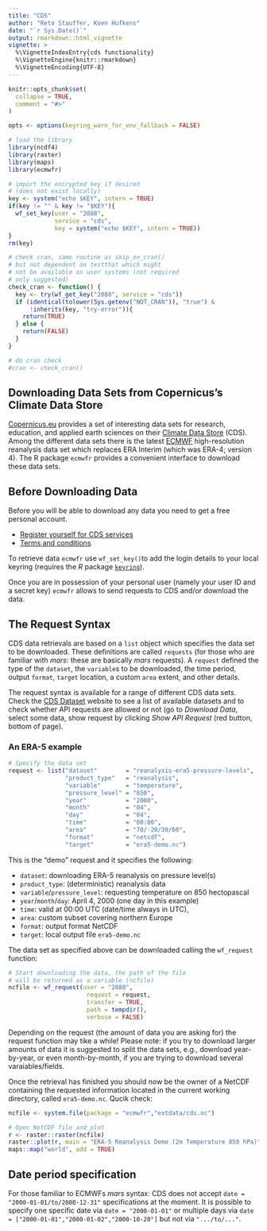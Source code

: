 ```yaml
---
title: "CDS"
author: "Reto Stauffer, Koen Hufkens"
date: "`r Sys.Date()`"
output: rmarkdown::html_vignette
vignette: >
  %\VignetteIndexEntry{cds functionality}
  %\VignetteEngine{knitr::rmarkdown}
  %\VignetteEncoding{UTF-8}
---
```


```r
knitr::opts_chunk$set(
  collapse = TRUE,
  comment = "#>"
)

opts <- options(keyring_warn_for_env_fallback = FALSE)

# load the library
library(ncdf4)
library(raster)
library(maps)
library(ecmwfr)

# import the encrypted key if desired
# (does not exist locally)
key <- system("echo $KEY", intern = TRUE)
if(key != "" & key != "$KEY"){
  wf_set_key(user = "2088",
             service = "cds",
             key = system("echo $KEY", intern = TRUE))
}
rm(key)

# check cran, same routine as skip_on_cran()
# but not dependent on testthat which might
# not be available on user systems (not required
# only suggested)
check_cran <- function() {
  key <- try(wf_get_key("2088", service = "cds"))
  if (identical(tolower(Sys.getenv("NOT_CRAN")), "true") &
      !inherits(key, "try-error")){
    return(TRUE)
  } else {
    return(FALSE)
  }
}

# do cran check
#cran <- check_cran()

```

## Downloading Data Sets from Copernicus's Climate Data Store

[Copernicus.eu](https://www.copernicus.eu/en) provides a set of interesting
data sets for research, education, and applied earth sciences on their
[Climate Data Store](https://cds.climate.copernicus.eu) (CDS).
Among the different data sets there is the latest [ECMWF](https://www.ecmwf.int)
high-resolution reanalysis data set which replaces ERA Interim (which was
ERA-4; version 4). The R package `ecmwfr` provides a convenient interface to download these data sets.

## Before Downloading Data

Before you will be able to download any data you need to get a free personal
account. 

* [Register yourself for CDS services](https://cds.climate.copernicus.eu/user/register)
* [Terms and conditions](https://cds.climate.copernicus.eu/disclaimer-privacy)

To retrieve data `ecmwfr` use `wf_set_key()`to add the login details to your local keyring (requires the _R_ package [`keyring`](https://CRAN.R-project.org/package=keyring)).

Once you are in possession of your personal user (namely your user ID and a
secret key) `ecmwfr` allows to send requests to CDS and/or download the data.

## The Request Syntax

CDS data retrievals are based on a `list` object which specifies the data set to
be downloaded.  These definitions are called `requests` (for those who are
familiar with _mars_: these are basically _mars_ requests). A `request` defined
the type of the `dataset`, the `variable`s to be downloaded, the time period,
output `format`, `target` location, a custom `area` extent, and other details.

The request syntax is available for a range of different CDS data sets.
Check the [CDS Dataset](https://cds.climate.copernicus.eu/cdsapp#!/search?type=dataset)
website to see a list of available datasets and to check whether API
requests are allowed or not (go to _Download Data_, select some data,
show request by clicking _Show API Request_ (red button, bottom of page).

### An ERA-5 example

```r
# Specify the data set
request <- list("dataset"        = "reanalysis-era5-pressure-levels",
                "product_type"   = "reanalysis",
                "variable"       = "temperature",
                "pressure_level" = "850",
                "year"           = "2000",
                "month"          = "04",
                "day"            = "04",
                "time"           = "00:00",
                "area"           = "70/-20/30/60",
                "format"         = "netcdf",
                "target"         = "era5-demo.nc")
```

This is the "demo" request and it specifies the following:

* `dataset`: downloading ERA-5 reanalysis on pressure level(s)
* `product_type`: (deterministic) reanalysis data
* `variable`/`pressure_level`: requesting temperature on 850 hectopascal
* `year`/`month`/`day`: April 4, 2000 (one day in this example)
* `time`: valid at 00:00 UTC (date/time always in UTC),
* `area`: custom subset covering northern Europe
* `format`: output format NetCDF
* `target`: local output file `era5-demo.nc`

The data set as specified above can be downloaded calling the
`wf_request` function:

```r
# Start downloading the data, the path of the file
# will be returned as a variable (ncfile)
ncfile <- wf_request(user = "2088",
                      request = request,   
                      transfer = TRUE,  
                      path = tempdir(),
                      verbose = FALSE)
```

Depending on the request (the amount of data you are asking for) the
request function may tike a while! Please note: if you try to download
larger amounts of data it is suggested to split the data sets, e.g.,
download year-by-year, or even month-by-month, if you are trying to download
several varaiables/fields.

Once the retrieval has finished you should now be the owner of a NetCDF
containing the requested information located in the current working directory,
called `era5-demo.nc`. Qucik check:

```r
ncfile <- system.file(package = "ecmwfr","extdata/cds.nc")
```

```r
# Open NetCDF file and plot
r <- raster::raster(ncfile)
raster::plot(r, main = "ERA-5 Reanalysis Demo (2m Temperature 850 hPa)")
maps::map("world", add = TRUE)
```

## Date period specification

For those familiar to ECMWFs _mars_ syntax: CDS does not
accept `date = "2000-01-01/to/2000-12-31"` specifications at the moment.
It is possible to specify one specific date via `date = "2000-01-01"` or
multiple days via `date = ["2000-01-01","2000-01-02","2000-10-20"]` but
not via `".../to/..."`.
